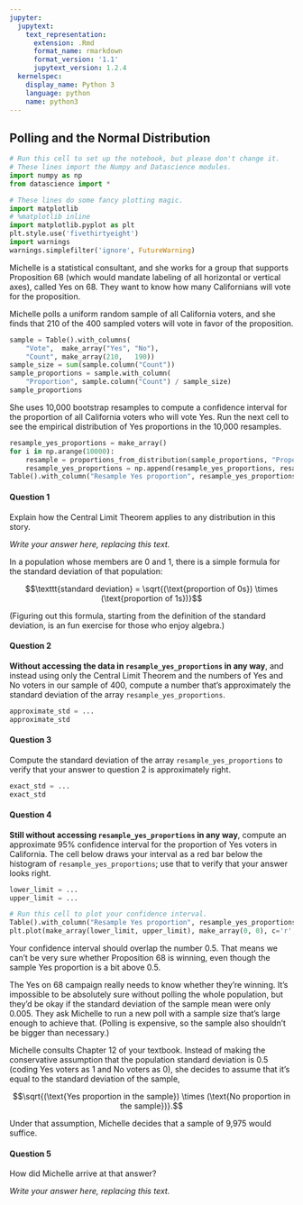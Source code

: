 ```yaml
---
jupyter:
  jupytext:
    text_representation:
      extension: .Rmd
      format_name: rmarkdown
      format_version: '1.1'
      jupytext_version: 1.2.4
  kernelspec:
    display_name: Python 3
    language: python
    name: python3
---
```


## Polling and the Normal Distribution

```python
# Run this cell to set up the notebook, but please don't change it.
# These lines import the Numpy and Datascience modules.
import numpy as np
from datascience import *

# These lines do some fancy plotting magic.
import matplotlib
# %matplotlib inline
import matplotlib.pyplot as plt
plt.style.use('fivethirtyeight')
import warnings
warnings.simplefilter('ignore', FutureWarning)
```

Michelle is a statistical consultant, and she works for a group that supports Proposition 68 (which would mandate labeling of all horizontal or vertical axes), called Yes on 68.  They want to know how many Californians will vote for the proposition.

Michelle polls a uniform random sample of all California voters, and she finds that 210 of the 400 sampled voters will vote in favor of the proposition.

```python
sample = Table().with_columns(
    "Vote",  make_array("Yes", "No"),
    "Count", make_array(210,   190))
sample_size = sum(sample.column("Count"))
sample_proportions = sample.with_column(
    "Proportion", sample.column("Count") / sample_size)
sample_proportions
```

She uses 10,000 bootstrap resamples to compute a confidence interval for the proportion of all California voters who will vote Yes.  Run the next cell to see the empirical distribution of Yes proportions in the 10,000 resamples.

```python
resample_yes_proportions = make_array()
for i in np.arange(10000):
    resample = proportions_from_distribution(sample_proportions, "Proportion", sample_size)
    resample_yes_proportions = np.append(resample_yes_proportions, resample.column("Random Sample").item(0))
Table().with_column("Resample Yes proportion", resample_yes_proportions).hist(bins=np.arange(.2, .8, .01))
```

<div class="hide">\pagebreak</div>
#### Question 1
Explain how the Central Limit Theorem applies to any distribution in this story.


*Write your answer here, replacing this text.*


<div class="hide">\pagebreak</div>
In a population whose members are 0 and 1, there is a simple formula for the standard deviation of that population:

$$\texttt{standard deviation} = \sqrt{(\text{proportion of 0s}) \times (\text{proportion of 1s})}$$

(Figuring out this formula, starting from the definition of the standard deviation, is an fun exercise for those who enjoy algebra.)


<div class="hide">\pagebreak</div>
#### Question 2
**Without accessing the data in `resample_yes_proportions` in any way**, and instead using only the Central Limit Theorem and the numbers of Yes and No voters in our sample of 400, compute a number that's approximately the standard deviation of the array `resample_yes_proportions`.

```python
approximate_std = ...
approximate_std
```

<div class="hide">\pagebreak</div>
#### Question 3
Compute the standard deviation of the array `resample_yes_proportions` to verify that your answer to question 2 is approximately right.

```python
exact_std = ...
exact_std
```

<div class="hide">\pagebreak</div>
#### Question 4
**Still without accessing `resample_yes_proportions` in any way**, compute an approximate 95% confidence interval for the proportion of Yes voters in California.  The cell below draws your interval as a red bar below the histogram of `resample_yes_proportions`; use that to verify that your answer looks right.

```python
lower_limit = ...
upper_limit = ...
```

```python
# Run this cell to plot your confidence interval.
Table().with_column("Resample Yes proportion", resample_yes_proportions).hist(bins=np.arange(.2, .8, .01))
plt.plot(make_array(lower_limit, upper_limit), make_array(0, 0), c='r', lw=10);
```

<div class="hide">\pagebreak</div>
Your confidence interval should overlap the number 0.5.  That means we can't be very sure whether Proposition 68 is winning, even though the sample Yes proportion is a bit above 0.5.

The Yes on 68 campaign really needs to know whether they're winning.  It's impossible to be absolutely sure without polling the whole population, but they'd be okay if the standard deviation of the sample mean were only 0.005.  They ask Michelle to run a new poll with a sample size that's large enough to achieve that.  (Polling is expensive, so the sample also shouldn't be bigger than necessary.)

Michelle consults Chapter 12 of your textbook.  Instead of making the conservative assumption that the population standard deviation is 0.5 (coding Yes voters as 1 and No voters as 0), she decides to assume that it's equal to the standard deviation of the sample,

$$\sqrt{(\text{Yes proportion in the sample}) \times (\text{No proportion in the sample})}.$$

Under that assumption, Michelle decides that a sample of 9,975 would suffice.


<div class="hide">\pagebreak</div>
#### Question 5
How did Michelle arrive at that answer?


*Write your answer here, replacing this text.*
